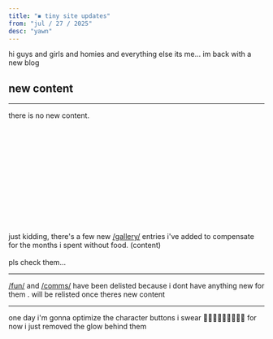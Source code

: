```yaml
---
title: "◾ tiny site updates"
from: "jul / 27 / 2025"
desc: "yawn"
---
```


hi guys and girls and homies and everything else its me... im back with a new blog

## new content
---
there is no new content.
<br/><br/><br/><br/><br/><br/><br/><br/><br/><br/><br/><br/><br/><br/>
just kidding, there's a few new [/gallery/](/gallery/) entries i've added to compensate for the months i spent without food. (content)
<br/><br/>pls check them...

---
[/fun/](/fun/) and [/comms/](/comms/) have been delisted because i dont have anything new for them . will be relisted once theres new content

---
one day i'm gonna optimize the character buttons i swear 🙏🙏🙏🙏🙏🙏🙏🙏🙏 for now i just removed the glow behind them